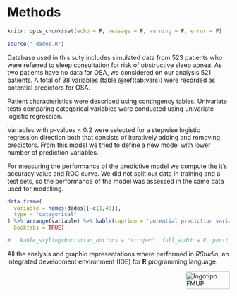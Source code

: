 # Methods {#method}


```r
knitr::opts_chunk$set(echo = F, message = F, warning = F, error = F)

source("_dados.R")
```

Database used in this suty includes simulated data from 523 patients who were referred to sleep consultation for risk of obstructive sleep apnea. As two patients have no data for OSA, we considered on our analysis 521 patients. A total of 38 variables (table \@ref(tab:vars)) were recorded as potential predictors for OSA.

Patient characteristics were described using contingency tables. Univariate tests comparing categorical variables were conducted using univariate logistic regression.

Variables with p-values < 0.2 were selected for a stepwise logistic regression direction both that consists of iteratively adding and removing predictors. From this model we tried to define a new model with lower number of prediction variables.

For measuring the performance of the predictive model we compute the it's accuracy value and ROC curve. We did not split our data in training and a test sets, so the performance of the model was assessed in the same data used for modelling.


```r

data.frame(
  variable = names(dados)[-c(1,40)],
  type = "categorical"
) %>% arrange(variable) %>% kable(caption = 'potential prediction variables',
  booktabs = TRUE)

#   kable_styling(bootstrap_options = "striped", full_width = F, position = "left")

```


All the analysis and graphic representations where performed in *RStudio*, an integrated development environment (IDE) for **R** programming language.

<img src="images/logoFMUP.png" alt="logotipo FMUP" style="width:100px;height:40px;" align="right">